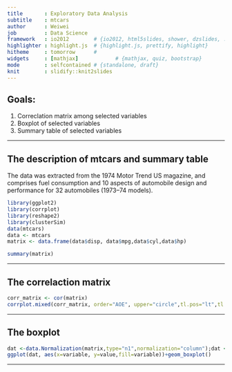 ```yaml
---
title       : Exploratory Data Analysis 
subtitle    : mtcars
author      : Weiwei
job         : Data Science
framework   : io2012        # {io2012, html5slides, shower, dzslides, ...}
highlighter : highlight.js  # {highlight.js, prettify, highlight}
hitheme     : tomorrow      # 
widgets     : [mathjax]            # {mathjax, quiz, bootstrap}
mode        : selfcontained # {standalone, draft}
knit        : slidify::knit2slides
---
```


## Goals:
1. Correclation matrix among selected variables
2. Boxplot of selected variables
3. Summary table of selected variables

--- 

## The description of mtcars and summary table
The data was extracted from the 1974 Motor Trend US magazine, and comprises fuel consumption and 10 aspects of automobile design and performance for 32 automobiles (1973–74 models).

```r
library(ggplot2)
library(corrplot)
library(reshape2)
library(clusterSim)
data(mtcars)
data <- mtcars
matrix <- data.frame(data$disp, data$mpg,data$cyl,data$hp)
```

```r
summary(matrix)
```

---

## The correlaction matrix



```r
corr_matrix <- cor(matrix)
corrplot.mixed(corr_matrix, order="AOE", upper="circle",tl.pos="lt",tl.col="black", tl.cex=1, tl.srt=0, diag = "u" )

```


---

## The boxplot
```r
dat <-data.Normalization(matrix,type="n1",normalization="column");dat <- melt(dat)
ggplot(dat, aes(x=variable, y=value,fill=variable))+geom_boxplot()
```

---








